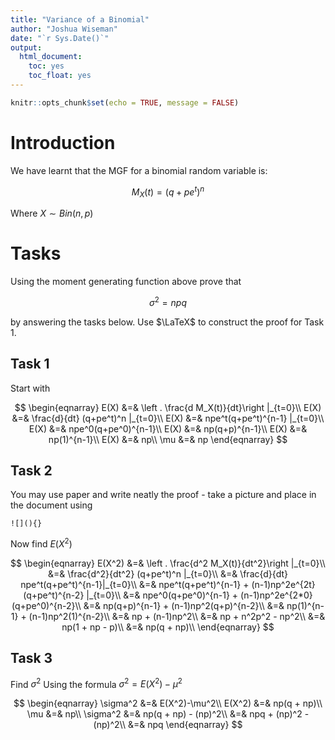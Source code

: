 ```yaml
---
title: "Variance of a Binomial"
author: "Joshua Wiseman"
date: "`r Sys.Date()`"
output: 
  html_document: 
    toc: yes
    toc_float: yes
---
```


```r
knitr::opts_chunk$set(echo = TRUE, message = FALSE)
```

# Introduction

We have learnt that the MGF for a binomial random variable is:

$$M_X(t) = (q+pe^t)^n $$

Where $X\sim Bin(n,p)$

# Tasks

Using the moment generating function above prove that 

$$\sigma^2 = npq$$

by answering the tasks below. 
Use $\LaTeX$ to construct the proof for Task 1.

## Task 1

Start with 

$$
\begin{eqnarray}
E(X) &=& \left . \frac{d M_X(t)}{dt}\right |_{t=0}\\
E(X) &=& \frac{d}{dt} (q+pe^t)^n |_{t=0}\\
E(X) &=& npe^t(q+pe^t)^{n-1} |_{t=0}\\
E(X) &=& npe^0(q+pe^0)^{n-1}\\
E(X) &=& np(q+p)^{n-1}\\
E(X) &=& np(1)^{n-1}\\
E(X) &=& np\\
\mu &=& np
\end{eqnarray}
$$

## Task 2

You may use paper and write neatly the proof - take a picture and place in the document using 

`![](){}`

Now find $E(X^2)$

$$
\begin{eqnarray}
E(X^2) &=& \left . \frac{d^2 M_X(t)}{dt^2}\right |_{t=0}\\
&=& \frac{d^2}{dt^2} (q+pe^t)^n |_{t=0}\\
&=& \frac{d}{dt} npe^t(q+pe^t)^{n-1}|_{t=0}\\
&=& npe^t(q+pe^t)^{n-1} + (n-1)np^2e^{2t}(q+pe^t)^{n-2} |_{t=0}\\
&=& npe^0(q+pe^0)^{n-1} + (n-1)np^2e^{2*0}(q+pe^0)^{n-2}\\
&=& np(q+p)^{n-1} + (n-1)np^2(q+p)^{n-2}\\
&=& np(1)^{n-1} + (n-1)np^2(1)^{n-2}\\
&=& np + (n-1)np^2\\
&=& np + n^2p^2 - np^2\\
&=& np(1 + np - p)\\
&=& np(q + np)\\
\end{eqnarray}
$$

## Task 3

Find $\sigma^2$ Using the formula $\sigma^2 =E(X^2)-\mu^2$

$$
\begin{eqnarray}
\sigma^2 &=& E(X^2)-\mu^2\\
E(X^2) &=& np(q + np)\\
\mu &=& np\\
\sigma^2 &=& np(q + np) - (np)^2\\
&=& npq + (np)^2 - (np)^2\\
&=& npq
\end{eqnarray}
$$
